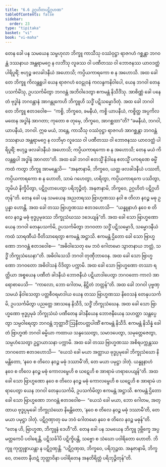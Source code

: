 ```yaml
---
title: "6.6 ဥဂ္ဂဟိတပဋိဂ္ဂဟဏ"
tableOfContents: false
sidebar:
  order: 23
type: "tipitaka"
basket: "vi"
book: "vi-maha"
---
```



<DynamicBreadcrumb />

<Division number="275" book="vi-maha">

<Paragraph number="1255" book="vi-maha">
တေန ခေါ ပန သမယေန သမ္ဗဟုလာ ဘိက္ခူ ကာသီသု ဝဿံဝုဋ္ဌာ ရာဇဂဟံ ဂစ္ဆန္တာ ဘဂဝန္တံ ဒဿနာယ အန္တရာမဂ္ဂေ န လဘိံသု လူခဿ ဝါ ပဏီတဿ ဝါ ဘောဇနဿ ယာဝဒတ္ထံ ပါရိပူရိံ; ဗဟုဉ္စ ဖလခါဒနီယံ အဟောသိ; ကပ္ပိယကာရကော စ န အဟောသိ. အထ ခေါ တေ ဘိက္ခူ ကိလန္တရူပါ ယေန ရာဇဂဟံ ဝေဠုဝနံ ကလန္ဒကနိဝါပေါ, ယေန ဘဂဝါ တေနုပသင်္ကမိံသု, ဥပသင်္ကမိတွာ ဘဂဝန္တံ အဘိဝါဒေတွာ ဧကမန္တံ နိသီဒိံသု. အာစိဏ္ဏံ ခေါ ပနေတံ ဗုဒ္ဓါနံ ဘဂဝန္တာနံ အာဂန္တုကေဟိ ဘိက္ခူဟိ သဒ္ဓိံ ပဋိသမ္မောဒိတုံ. အထ ခေါ ဘဂဝါ တေ ဘိက္ခူ ဧတဒဝေါစ—  “ကစ္စိ, ဘိက္ခဝေ, ခမနီယံ, ကစ္စိ ယာပနီယံ, ကစ္စိတ္ထ အပ္ပကိလမထေန အဒ္ဓါနံ အာဂတာ; ကုတော စ တုမှေ, ဘိက္ခဝေ, အာဂစ္ဆထာ”တိ? “ခမနီယံ, ဘဂဝါ, ယာပနီယံ, ဘဂဝါ. ဣဓ မယံ, ဘန္တေ, ကာသီသု ဝဿံဝုဋ္ဌာ ရာဇဂဟံ အာဂစ္ဆန္တာ ဘဂဝန္တံ ဒဿနာယ အန္တရာမဂ္ဂေ န လဘိမှာ လူခဿ ဝါ ပဏီတဿ ဝါ ဘောဇနဿ ယာဝဒတ္ထံ ပါရိပူရိံ; ဗဟုဉ္စ ဖလခါဒနီယံ အဟောသိ; ကပ္ပိယကာရကော စ န အဟောသိ; တေန မယံ ကိလန္တရူပါ အဒ္ဓါနံ အာဂတာ”တိ. အထ ခေါ ဘဂဝါ ဧတသ္မိံ နိဒါနေ ဧတသ္မိံ ပကရဏေ ဓမ္မိံ ကထံ ကတွာ ဘိက္ခူ အာမန္တေသိ—  “အနုဇာနာမိ, ဘိက္ခဝေ, ယတ္ထ ဖလခါဒနီယံ ပဿတိ, ကပ္ပိယကာရကော စ န ဟောတိ, သာမံ ဂဟေတွာ, ဟရိတွာ, ကပ္ပိယကာရကေ ပဿိတွာ, ဘူမိယံ နိက္ခိပိတွာ, ပဋိဂ္ဂဟာပေတွာ ပရိဘုဉ္ဇိတုံ. အနုဇာနာမိ, ဘိက္ခဝေ, ဥဂ္ဂဟိတံ ပဋိဂ္ဂဟိတုန်”တိ.
</Paragraph>

</Division>
<Division number="276" book="vi-maha">

<Paragraph number="1256" book="vi-maha">
တေန ခေါ ပန သမယေန အညတရဿ ဗြာဟ္မဏဿ နဝါ စ တိလာ နဝဉ္စ မဓု ဥပ္ပန္နာ ဟောန္တိ. အထ ခေါ တဿ ဗြာဟ္မဏဿ ဧတဒဟောသိ—  “ယန္နူနာဟံ နဝေ စ တိလေ နဝဉ္စ မဓုံ ဗုဒ္ဓပ္ပမုခဿ ဘိက္ခုသံဃဿ ဒဒေယျန်”တိ. အထ ခေါ သော ဗြာဟ္မဏော ယေန ဘဂဝါ တေနုပသင်္ကမိ, ဥပသင်္ကမိတွာ ဘဂဝတာ သဒ္ဓိံ ပဋိသမ္မောဒိ, သမ္မောဒနီယံ ကထံ သာရဏီယံ ဝီတိသာရေတွာ ဧကမန္တံ အဋ္ဌာသိ. ဧကမန္တံ ဌိတော ခေါ သော ဗြာဟ္မဏော ဘဂဝန္တံ ဧတဒဝေါစ—  “အဓိဝါသေတု မေ ဘဝံ ဂေါတမော သွာတနာယ ဘတ္တံ, သဒ္ဓိံ ဘိက္ခုသံဃေနာ”တိ. အဓိဝါသေသိ ဘဂဝါ တုဏှီဘာဝေန. အထ ခေါ သော ဗြာဟ္မဏော ဘဂဝတော အဓိဝါသနံ ဝိဒိတွာ ပက္ကာမိ. အထ ခေါ သော ဗြာဟ္မဏော တဿာ ရတ္တိယာ အစ္စယေန ပဏီတံ ခါဒနီယံ ဘောဇနီယံ ပဋိယာဒါပေတွာ ဘဂဝတော ကာလံ အာရောစာပေသိ—  “ကာလော, ဘော ဂေါတမ, နိဋ္ဌိတံ ဘတ္တန်”တိ.
</Paragraph>

<Paragraph number="1257" book="vi-maha">
အထ ခေါ ဘဂဝါ ပုဗ္ဗဏှသမယံ နိဝါသေတွာ ပတ္တစီဝရမာဒါယ ယေန တဿ ဗြာဟ္မဏဿ နိဝေသနံ တေနုပသင်္ကမိ, ဥပသင်္ကမိတွာ ပညတ္တေ အာသနေ နိသီဒိ, သဒ္ဓိံ ဘိက္ခုသံဃေန. အထ ခေါ သော ဗြာဟ္မဏော ဗုဒ္ဓပ္ပမုခံ ဘိက္ခုသံဃံ ပဏီတေန ခါဒနီယေန ဘောဇနီယေန သဟတ္ထာ သန္တပ္ပေတွာ သမ္ပဝါရေတွာ ဘဂဝန္တံ ဘုတ္တာဝိံ ဩနီတပတ္တပါဏိံ ဧကမန္တံ နိသီဒိ. ဧကမန္တံ နိသိန္နံ ခေါ တံ ဗြာဟ္မဏံ ဘဂဝါ ဓမ္မိယာ ကထာယ သန္ဒဿေတွာ, သမာဒပေတွာ, သမုတ္တေဇေတွာ, သမ္ပဟံသေတွာ ဥဋ္ဌာယာသနာ ပက္ကာမိ.
</Paragraph>

<Paragraph number="1258" book="vi-maha">
အထ ခေါ တဿ ဗြာဟ္မဏဿ အစိရပက္ကန္တဿ ဘဂဝတော ဧတဒဟောသိ—  “ယေသံ ခေါ မယာ အတ္ထာယ ဗုဒ္ဓပ္ပမုခေါ ဘိက္ခုသံဃော နိမန္တိတော, ‘နဝေ စ တိလေ နဝဉ္စ မဓုံ ဒဿာမီ’တိ, တေ မယာ ပမုဋ္ဌာ ဒါတုံ. ယန္နူနာဟံ နဝေ စ တိလေ နဝဉ္စ မဓုံ ကောလမ္ဗေဟိ စ ဃဋေဟိ စ အာရာမံ ဟရာပေယျန်”တိ. အထ ခေါ သော ဗြာဟ္မဏော နဝေ စ တိလေ နဝဉ္စ မဓုံ ကောလမ္ဗေဟိ စ ဃဋေဟိ စ အာရာမံ ဟရာပေတွာ ယေန ဘဂဝါ တေနုပသင်္ကမိ, ဥပသင်္ကမိတွာ ဧကမန္တံ အဋ္ဌာသိ. ဧကမန္တံ ဌိတော ခေါ သော ဗြာဟ္မဏော ဘဂဝန္တံ ဧတဒဝေါစ—  “ယေသံ ခေါ မယာ, ဘော ဂေါတမ, အတ္ထာယ ဗုဒ္ဓပ္ပမုခေါ ဘိက္ခုသံဃော နိမန္တိတော, ‘နဝေ စ တိလေ နဝဉ္စ မဓုံ ဒဿာမီ’တိ, တေ မယာ ပမုဋ္ဌာ ဒါတုံ. ပဋိဂ္ဂဏှာတု မေ ဘဝံ ဂေါတမော နဝေ စ တိလေ နဝဉ္စ မဓုန်”တိ. “တေန ဟိ, ဗြာဟ္မဏ, ဘိက္ခူနံ ဒေဟီ”တိ.
</Paragraph>

<Paragraph number="1259" book="vi-maha">
တေန ခေါ ပန သမယေန ဘိက္ခူ ဒုဗ္ဘိက္ခေ အပ္ပမတ္တကေပိ ပဝါရေန္တိ, ပဋိသင်္ခါပိ ပဋိက္ခိပန္တိ, သဗ္ဗော စ သံဃော ပဝါရိတော ဟောတိ. ဘိက္ခူ ကုက္ကုစ္စာယန္တာ န ပဋိဂ္ဂဏှန္တိ. “ပဋိဂ္ဂဏှထ, ဘိက္ခဝေ, ပရိဘုဉ္ဇထ. အနုဇာနာမိ, ဘိက္ခဝေ, တတော နီဟဋံ ဘုတ္တာဝိနာ ပဝါရိတေန အနတိရိတ္တံ ပရိဘုဉ္ဇိတုန်”တိ.
</Paragraph>
</Division>